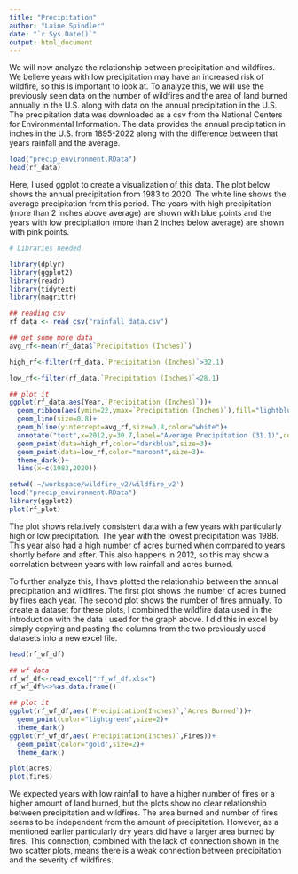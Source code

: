 ```yaml
---
title: "Precipitation"
author: "Laine Spindler"
date: "`r Sys.Date()`"
output: html_document
---
```

We will now analyze the relationship between precipitation and wildfires. We believe years with low precipitation may have an increased risk of wildfire, so this is important to look at. To analyze this, we will use the previously seen data on the number of wildfires and the area of land burned annually in the U.S. along with data on the annual precipitation in the U.S.. The precipitation data was downloaded as a csv from the National Centers for Environmental Information. The data provides the annual precipitation in inches in the U.S. from 1895-2022 along with the difference between that years rainfall and the average.
```r
load("precip_environment.RData")
head(rf_data)
```
Here, I used ggplot to create a visualization of this data. The plot below shows the annual precipitation from 1983 to 2020. The white line shows the average precipitation from this period. The years with high precipitation (more than 2 inches above average) are shown with blue points and the years with low precipitation (more than 2 inches below average) are shown with pink points.

```r
# Libraries needed

library(dplyr)
library(ggplot2)
library(readr)
library(tidytext)
library(magrittr)
```


```r
## reading csv
rf_data <- read_csv("rainfall_data.csv")

## get some more data
avg_rf<-mean(rf_data$`Precipitation (Inches)`)

high_rf<-filter(rf_data,`Precipitation (Inches)`>32.1)

low_rf<-filter(rf_data,`Precipitation (Inches)`<28.1)

## plot it
ggplot(rf_data,aes(Year,`Precipitation (Inches)`))+
  geom_ribbon(aes(ymin=22,ymax=`Precipitation (Inches)`),fill="lightblue3",alpha=0.3)+
  geom_line(size=0.8)+
  geom_hline(yintercept=avg_rf,size=0.8,color="white")+
  annotate("text",x=2012,y=30.7,label="Average Precipitation (31.1)",color="white",size=5)+
  geom_point(data=high_rf,color="darkblue",size=3)+
  geom_point(data=low_rf,color="maroon4",size=3)+
  theme_dark()+
  lims(x=c(1983,2020))
```


```r
setwd('~/workspace/wildfire_v2/wildfire_v2')
load("precip_environment.RData")
library(ggplot2)
plot(rf_plot)
```

The plot shows relatively consistent data with a few years with particularly high or low precipitation. The year with the lowest precipitation was 1988. This year also had a high number of acres burned when compared to years shortly before and after. This also happens in 2012, so this may show a correlation between years with low rainfall and acres burned.  

To further analyze this, I have plotted the relationship between the annual precipitation and wildfires. The first plot shows the number of acres burned by fires each year. The second plot shows the number of fires annually. To create a dataset for these plots, I combined the wildfire data used in the introduction with the data I used for the graph above. I did this in excel by simply copying and pasting the columns from the two previously used datasets into a new excel file.
```r
head(rf_wf_df)
```
```r
## wf data
rf_wf_df<-read_excel("rf_wf_df.xlsx")
rf_wf_df%<>%as.data.frame()

## plot it
ggplot(rf_wf_df,aes(`Precipitation(Inches)`,`Acres Burned`))+
  geom_point(color="lightgreen",size=2)+
  theme_dark()
ggplot(rf_wf_df,aes(`Precipitation(Inches)`,Fires))+
  geom_point(color="gold",size=2)+
  theme_dark()
```
```r
plot(acres)
plot(fires)
```

We expected years with low rainfall to have a higher number of fires or a higher amount of land burned, but the plots show no clear relationship between precipitation and wildfires. The area burned and number of fires seems to be independent from the amount of precipitation. However, as a mentioned earlier particularly dry years did have a larger area burned by fires. This connection, combined with the lack of connection shown in the two scatter plots, means there is a weak connection between precipitation and the severity of wildfires.
